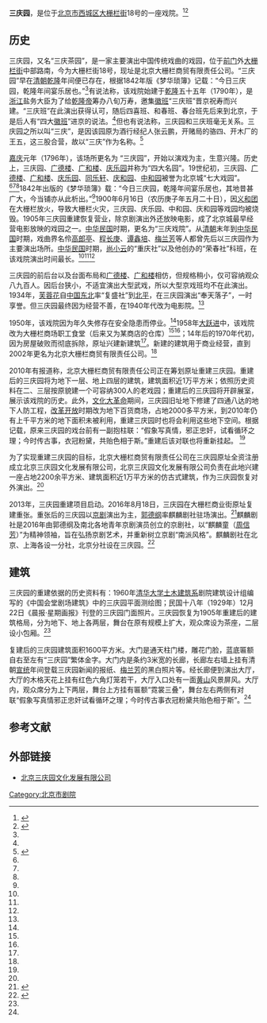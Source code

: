 '''三庆园'''，是位于[[北京市|北京市]][[西城区|西城区]][[大栅栏街|大栅栏街]]18号的一座戏院。<ref name=gsjj>{{Cite web |url=http://www.sanqingyuan.com.cn/# |title=公司简介，北京三庆园文化发展有限公司，于2014-01-09查阅 |access-date=2014-01-09 |archive-url=https://web.archive.org/web/20140109064353/http://www.sanqingyuan.com.cn/ |archive-date=2014-01-09 |dead-url=yes }}</ref><ref name=jbw>{{Cite web |url=http://www.bjd.com.cn/10bjxw/ss/201011/t20101102_644004.html |title=200年三庆戏院筹划原址复建 为徽班晋京最早演出地，京报网，2010-11-02 |accessdate=2014-01-09 |archive-date=2014-01-09 |archive-url=https://web.archive.org/web/20140109062651/http://www.bjd.com.cn/10bjxw/ss/201011/t20101102_644004.html |dead-url=no }}</ref>

==历史==
三庆园，又名“三庆茶园”，是一家主要演出中国传统戏曲的戏园，位于[[前门|前门]]外[[大栅栏街|大栅栏街]]中部路南，今为大栅栏街18号，现址是北京大栅栏商贸有限责任公司。“三庆园”早在[[清朝|清朝]][[乾隆|乾隆]]年间便已存在，根据1842年版《梦华琐簿》记载：“今日三庆园，乾隆年间宴乐居也。”<ref name=gsjj/>有说法称，该戏院始建于[[乾隆|乾隆]]五十五年（1790年），是[[浙江|浙江]]盐务大臣为了给[[乾隆帝|乾隆帝]]筹办八旬万寿，邀集[[徽班|徽班]]“三庆班”晋京祝寿而兴建。“三庆班”在此演出获得认可，随后四喜班、和春班、春台班先后来到北京，于是后人有“四大[[徽班|徽班]]”进京的说法。<ref name=jbw/>但也有说法称，三庆园和三庆班毫无关系。三庆园之所以叫“三庆”，是因该园原为酒行经纪人张云鹏，开赌局的骆四、开木厂的王五，这三股合营，故以“三庆”作为名称。<ref name=dfw>{{Cite web |url=http://news.eastday.com/society/2012-07-25/7072.html |title=寻访大栅栏街里的老戏园，东方网，2012-07-25 |accessdate=2014-01-09 |archive-date=2014-01-09 |archive-url=https://web.archive.org/web/20140109152028/http://news.eastday.com/society/2012-07-25/7072.html |dead-url=no }}</ref> 

[[嘉庆|嘉庆]]元年（1796年），该场所更名为 “三庆园”，开始以演戏为主，生意兴隆。历史上，三庆园、[[广德楼|广德楼]]、[[广和楼|广和楼]]、[[庆乐大戏院|庆乐园]]并称为“四大名园”。19世纪初，三庆园、[[广德楼|广德楼]]、[[广和楼|广和楼]]、[[庆乐大戏院|庆乐园]]、[[全景动感电影院_(北京)|同乐轩]]、[[庆和园|庆和园]]、[[中和戏院|中和园]]被誉为北京城“七大戏园”。<ref name=gsjj/><ref name=jbw/><ref name=qlw/>1842年出版的《梦华琐簿》载：“今日三庆园，乾隆年间宴乐居也，其地昔甚广大，今当铺亦从此析出。”<ref name=qlw/>1900年6月16日（农历庚子年五月二十日），因[[义和团|义和团]]在大栅栏放火，导致大栅栏火灾，三庆园、庆乐园、中和园、庆和园等戏园均被烧毁。1905年三庆园重建恢复营业，除京剧演出外还放映电影，成了北京城最早经营电影放映的戏园之一。[[中华民国|中华民国]]时期，更名为“三庆戏院”。从[[清朝|清朝]]末年到[[中华民国|中华民国]]时期，戏曲界名伶[[高郎亭|高郎亭]]、[[程长庚|程长庚]]、[[谭鑫培|谭鑫培]]、[[梅兰芳|梅兰芳]]等人都曾先后以三庆园作为主要演出场所。[[中华民国|中华民国]]时期，[[尚小云|尚小云]]的“重庆社”以及他创办的“荣春社”科班，在该戏院演出时间最长。<ref name=gsjj/><ref name=jbw/><ref name=qlw/>

三庆园的前后台以及台面布局和[[广德楼|广德楼]]、[[广和楼|广和楼]]相仿，但规格稍小，仅可容纳观众八九百人。因后台狭小，不适宜演出大型武戏，所以大型京戏班均不在此演出。1934年，[[芙蓉花|芙蓉花]]自[[中国东北|中国东北]]率“复盛社”到[[北平|北平]]，在三庆园演出“奉天落子”，一时享誉。但三庆园最终因为经营不善，在1940年代改为电影院。<ref name=dfw/>

1950年，该戏院因为年久失修存在安全隐患而停业。<ref name=gsjj/>1958年[[大跃进|大跃进]]中，该戏院改为大栅栏商场职工食堂（后来又为某商店的仓库）<ref name=jbw/><ref name=dfw/>；14年后的1970年代初，因为房屋破败而彻底拆除，原址兴建新建筑<ref name=jbw/>。新建的建筑用于商业经营，直到2002年更名为北京大栅栏商贸有限责任公司。<ref name=gsjj/>

2010年有报道称，北京大栅栏商贸有限责任公司正在筹划原址重建三庆园。重建后的三庆园将为地下一层、地上四层的建筑，建筑面积近1万平方米；依照历史资料在二、三层按原貌建一个可容纳300人的老戏园；重建后的三庆园将开辟展室，展示该戏院的历史。此外，[[文化大革命|文化大革命]]期间，三庆园旧址地下修建了四通八达的地下人防工程，[[改革开放|改革开放]]时期改为地下百货商场，占地2000多平方米，到2010年仍有上千平方米的地下面积未被利用，重建三庆园时也将会利用这些地下空间。根据记载，原来三庆园的戏台前有一副抱柱联：“假象写真情，邪正忠奸，试看循环之理；今时传古事，衣冠粉黛，共贻色相于斯。”重建后该对联也将重新挂起。 <ref name=jbw/>

为了实现重建三庆园的目标，北京大栅栏商贸有限责任公司在三庆园原址全资注册成立北京三庆园文化发展有限公司，北京三庆园文化发展有限公司负责在此地兴建一座占地2200余平方米、建筑面积近1万平方米的仿古式建筑，作为三庆园恢复对外演出。<ref name=gsjj/>

2013年，三庆园重建项目启动。2016年8月18日，三庆园在大栅栏商业街原址复建重张。重张后的三庆园以[[京剧|京剧]]演出为主，[[郭德纲|郭德纲]]率麒麟剧社驻场演出。<ref name=qlw>{{Cite web |url=http://tv.qianlong.com/2016/0819/848881.shtml |title=老北京戏楼"三庆园"原址重开张 号称"京城七大戏园"之首，千龙网，2016-08-19 |accessdate=2016-08-21 |archive-date=2016-08-22 |archive-url=https://web.archive.org/web/20160822230042/http://tv.qianlong.com/2016/0819/848881.shtml |dead-url=no }}</ref>麒麟剧社是2016年由郭德纲及南北各地青年京剧演员创立的京剧社，以“麒麟童（[[周信芳|周信芳]]）”为精神领袖，旨在弘扬京剧艺术，并重新树立京剧“南派风格”。麒麟剧社在北京、上海各设一分社，北京分社设在三庆园。<ref>{{Cite web |url=http://guodegang.org/bbs/portal.php?mod=view&aid=4884&page=1 |title=麒麟剧社简介，德云相声网，2016-08-10 |accessdate=2016-08-21 |archive-date=2016-08-21 |archive-url=https://archive.is/20160821065102/http://guodegang.org/bbs/portal.php?mod=view&aid=4884&page=1 |dead-url=yes }}</ref>

==建筑==
三庆园的重建依据的历史资料有：1960年[[清华大学建筑学院|清华大学土木建筑系]]剧院建筑设计组编写的《中国会堂剧场建筑》中的三庆园平面测绘图；民国十八年（1929年）12月22日《晨报·星期画报》刊登的三庆园门面照片。三庆园恢复为1905年重建后的建筑格局，分为地下、地上各两层，舞台在原有规模上扩大，观众席设为茶座，二层设小包厢。<ref name=qlw/>

复建后的三庆园建筑面积1600平方米。大门是通天柱门楼，雕花门脸，蓝底匾额自右至左有“三庆园”繁体金字。大门内是条约3米宽的长廊，长廊左右墙上挂有清朝[[宣统|宣统]]年间登载三庆园新闻的报纸、[[梅兰芳|梅兰芳]]的黑白照片等。经长廊便到演出大厅，大厅的木格天花上挂有红色六角灯笼若干，大厅入口处有一面[[黄山|黄山]]风景屏风。大厅内，观众席分为上下两层，舞台上方挂有匾额“霓裳三叠”，舞台左右两侧有对联“假象写真情邪正忠奸试看循环之理；今时传古事衣冠粉黛共贻色相于斯”。<ref name=qlw/>

==参考文献==
{{reflist}}

==外部链接==
*[https://web.archive.org/web/20140109064353/http://www.sanqingyuan.com.cn/ 北京三庆园文化发展有限公司]

{{老北京城}}
[[Category:北京市剧院|Category:北京市剧院]]
